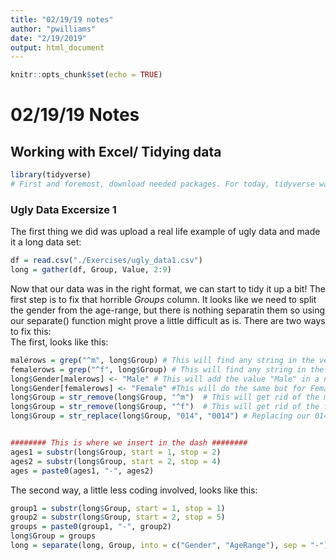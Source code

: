 ```yaml
---
title: "02/19/19 notes"
author: "pwilliams"
date: "2/19/2019"
output: html_document
---
```


```r
knitr::opts_chunk$set(echo = TRUE)
```

# 02/19/19 Notes  
## Working with Excel/ Tidying data  

```r
library(tidyverse)
# First and foremost, download needed packages. For today, tidyverse was sufficient ####
```

### Ugly Data Excersize 1

The first thing we did was upload a real life example of ugly data and made it a long data set:  
```r
df = read.csv("./Exercises/ugly_data1.csv")
long = gather(df, Group, Value, 2:9)
```

Now that our data was in the right format, we can start to tidy it up a bit! The first step is to fix that horrible *Groups* column. It looks like we need to split the gender from the age-range, but there is nothing separatin them so using our separate() function might prove a little difficult as is. There are two ways to fix this:  
The first, looks like this:
```r
malerows = grep("^m", long$Group) # This will find any string in the vector that starts with m
femalerows = grep("^f", long$Group) # This will find any string in the vector that starts with f
long$Gender[malerows] <- "Male" # This will add the value "Male" in a newly created column "Gender" for all values that start with m in the group column
long$Gender[femalerows] <- "Female" #This will do the same but for Female
long$Group = str_remove(long$Group, "^m")  # This will get rid of the m at the beginning of the string
long$Group = str_remove(long$Group, "^f")  # This will get rid of the f at the beginning of the string
long$Group = str_replace(long$Group, "014", "0014") # Replacing our 014 with 0014 allows us to neatly insert a dash after the second character of our string 


######## This is where we insert in the dash ########
ages1 = substr(long$Group, start = 1, stop = 2)
ages2 = substr(long$Group, start = 2, stop = 4)
ages = paste0(ages1, "-", ages2)
```

The second way, a little less coding involved, looks like this: 
```r
group1 = substr(long$Group, start = 1, stop = 1)
group2 = substr(long$Group, start = 2, stop = 5)
groups = paste0(group1, "-", group2)
long$Group = groups
long = separate(long, Group, into = c("Gender", "AgeRange"), sep = "-")
```






